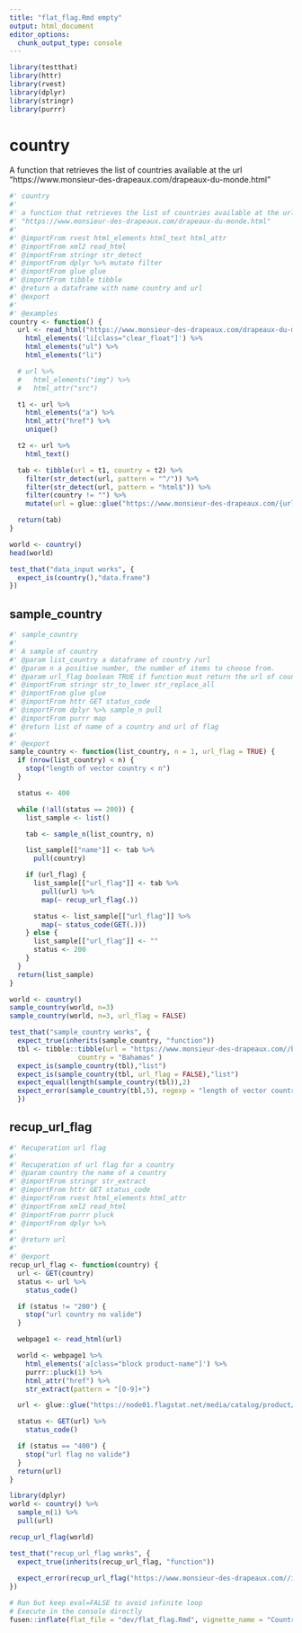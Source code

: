 ```yaml
---
title: "flat_flag.Rmd empty"
output: html_document
editor_options: 
  chunk_output_type: console
---
```


```r
library(testthat)
library(httr)
library(rvest)
library(dplyr)
library(stringr)
library(purrr)

```


# country

A function that retrieves the list of countries available at the url "https://www.monsieur-des-drapeaux.com/drapeaux-du-monde.html"

```r
#' country
#' 
#' a function that retrieves the list of countries available at the url 
#' "https://www.monsieur-des-drapeaux.com/drapeaux-du-monde.html"
#'
#' @importFrom rvest html_elements html_text html_attr
#' @importFrom xml2 read_html
#' @importFrom stringr str_detect
#' @importFrom dplyr %>% mutate filter
#' @importFrom glue glue
#' @importFrom tibble tibble
#' @return a dataframe with name country and url
#' @export
#'
#' @examples
country <- function() {
  url <- read_html("https://www.monsieur-des-drapeaux.com/drapeaux-du-monde.html") %>%
    html_elements('li[class="clear_float"]') %>%
    html_elements("ul") %>%
    html_elements("li")

  # url %>%
  #   html_elements("img") %>%
  #   html_attr("src")

  t1 <- url %>%
    html_elements("a") %>%
    html_attr("href") %>%
    unique()

  t2 <- url %>%
    html_text()

  tab <- tibble(url = t1, country = t2) %>%
    filter(str_detect(url, pattern = "^/")) %>%
    filter(str_detect(url, pattern = "html$")) %>%
    filter(country != "") %>%
    mutate(url = glue::glue("https://www.monsieur-des-drapeaux.com/{url}"))

  return(tab)
}
```

```r
world <- country()
head(world)
```

```r
test_that("data_input works", {
  expect_is(country(),"data.frame")
})
```

## sample_country
    
```r
#' sample_country
#' 
#' A sample of country
#' @param list_country a dataframe of country /url
#' @param n a positive number, the number of items to choose from.
#' @param url_flag boolean TRUE if function must return the url of country
#' @importFrom stringr str_to_lower str_replace_all
#' @importFrom glue glue
#' @importFrom httr GET status_code
#' @importFrom dplyr %>% sample_n pull
#' @importFrom purrr map
#' @return list of name of a country and url of flag
#' 
#' @export
sample_country <- function(list_country, n = 1, url_flag = TRUE) {
  if (nrow(list_country) < n) {
    stop("length of vector country < n")
  }

  status <- 400

  while (!all(status == 200)) {
    list_sample <- list()

    tab <- sample_n(list_country, n)

    list_sample[["name"]] <- tab %>%
      pull(country)

    if (url_flag) {
      list_sample[["url_flag"]] <- tab %>%
        pull(url) %>%
        map(~ recup_url_flag(.))

      status <- list_sample[["url_flag"]] %>%
        map(~ status_code(GET(.)))
    } else {
      list_sample[["url_flag"]] <- ""
      status <- 200
    }
  }
  return(list_sample)
}
```

```r
world <- country()
sample_country(world, n=3)
sample_country(world, n=3, url_flag = FALSE)
```
  
```r
test_that("sample_country works", {
  expect_true(inherits(sample_country, "function")) 
  tbl <- tibble::tibble(url = "https://www.monsieur-des-drapeaux.com//bahamas.html",
                 country = "Bahamas" )
  expect_is(sample_country(tbl),"list")
  expect_is(sample_country(tbl, url_flag = FALSE),"list")
  expect_equal(length(sample_country(tbl)),2)
  expect_error(sample_country(tbl,5), regexp = "length of vector country < n")
  })

```

## recup_url_flag
    
```r
#' Recuperation url flag
#' 
#' Recuperation of url flag for a country
#' @param country the name of a country
#' @importFrom stringr str_extract
#' @importFrom httr GET status_code
#' @importFrom rvest html_elements html_attr
#' @importFrom xml2 read_html
#' @importFrom purrr pluck
#' @importFrom dplyr %>% 
#' 
#' @return url
#' 
#' @export
recup_url_flag <- function(country) {
  url <- GET(country)
  status <- url %>%
    status_code()

  if (status != "200") {
    stop("url country no valide")
  }

  webpage1 <- read_html(url)

  world <- webpage1 %>%
    html_elements('a[class="block product-name"]') %>%
    purrr::pluck(1) %>%
    html_attr("href") %>%
    str_extract(pattern = "[0-9]+")

  url <- glue::glue("https://node01.flagstat.net/media/catalog/product/big/{world}.png")

  status <- GET(url) %>%
    status_code()

  if (status == "400") {
    stop("url flag no valide")
  }
  return(url)
}
```
  
```r
library(dplyr)
world <- country() %>%  
  sample_n(1) %>% 
  pull(url)

recup_url_flag(world)
```
  
```r
test_that("recup_url_flag works", {
  expect_true(inherits(recup_url_flag, "function"))
  
  expect_error(recup_url_flag("https://www.monsieur-des-drapeaux.com//inconnu.html"), regexp = "url country no valide")
})
```
  

```r
# Run but keep eval=FALSE to avoid infinite loop
# Execute in the console directly
fusen::inflate(flat_file = "dev/flat_flag.Rmd", vignette_name = "Country", check = TRUE)
```


